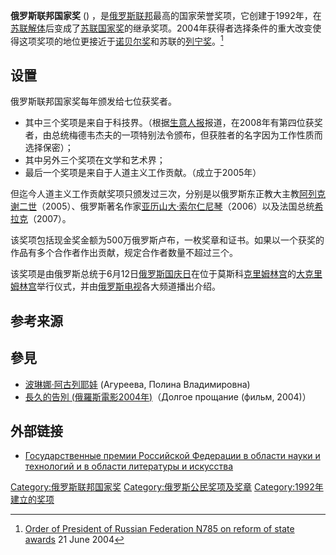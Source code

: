 {{Infobox award
| name = 俄罗斯联邦国家奖<br>Государственная Премия Российской Федерации
| image = RusStatePrize.jpg
| imagesize = 200px
| caption =
| description = 科技<br>  文学艺术 <br>人道主义工作
| presenter = [[俄罗斯联邦总统|俄罗斯联邦总统]]
| country = {{RUS}}
| year = 1992
}}

'''俄罗斯联邦国家奖''' ({{lang-ru|Государственная Премия Российской Федерации}}) ，是[[俄罗斯联邦|俄罗斯联邦]]最高的国家荣誉奖项，它创建于1992年，在[[苏联解体|苏联解体]]后变成了[[苏联国家奖|苏联国家奖]]的继承奖项。2004年获得者选择条件的重大改变使得这项奖项的地位更接近于[[诺贝尔奖|诺贝尔奖]]和苏联的[[列宁奖|列宁奖]]。<ref name=ukaz>[http://document.kremlin.ru/doc.asp?ID=23028&PSC=1&PT=3&Page=1 Order of President of Russian Federation N785 on reform of state awards] {{Wayback|url=http://document.kremlin.ru/doc.asp?ID=23028&PSC=1&PT=3&Page=1 |date=20080528075743 }} 21 June 2004</ref>

== 设置 ==
俄罗斯联邦国家奖每年颁发给七位获奖者。
*其中三个奖项是来自于科技界。（根据[[生意人报|生意人报]]报道，在2008年有第四位获奖者，由总统梅德韦杰夫的一项特别法令颁布，但获胜者的名字因为工作性质而选择保密）；
*其中另外三个奖项在文学和艺术界；
*最后一个奖项是来自于人道主义工作贡献。（成立于2005年）
但迄今人道主义工作贡献奖项只颁发过三次，分别是以俄罗斯东正教大主教[[阿列克谢二世|阿列克谢二世]]（2005）、俄罗斯著名作家[[亚历山大·索尔仁尼琴|亚历山大·索尔仁尼琴]]（2006）以及法国总统[[雅克·希拉克|希拉克]]（2007）。

该奖项包括现金奖金额为500万俄罗斯卢布，一枚奖章和证书。如果以一个获奖的作品有多个合作者作出贡献，规定合作者数量不超过三个。

该奖项是由俄罗斯总统于6月12日[[俄罗斯国庆日|俄罗斯国庆日]]在位于莫斯科[[克里姆林宫|克里姆林宫]]的[[大克里姆林宫|大克里姆林宫]]举行仪式，并由[[俄罗斯电视|俄罗斯电视]]各大频道播出介绍。

==参考来源==
{{reflist}}

==參見==
*[[波琳娜·阿古列耶娃|波琳娜·阿古列耶娃]] (Агуреева, Полина Владимировна)
*[[長久的告別_(俄羅斯電影2004年)|長久的告別 (俄羅斯電影2004年)]]（Долгое прощание (фильм, 2004)）

== 外部链接 ==
* {{ru icon}} [https://web.archive.org/web/20090328154407/http://www.kremlin.ru/articles/208383.shtml Государственные премии Российской Федерации в области науки и технологий и в области литературы и искусства]

{{DEFAULTSORT:State Prize Of The Russian Federation}}
[[Category:俄罗斯联邦国家奖|Category:俄罗斯联邦国家奖]]
[[Category:俄罗斯公民奖项及奖章|Category:俄罗斯公民奖项及奖章]]
[[Category:1992年建立的奖项|Category:1992年建立的奖项]]